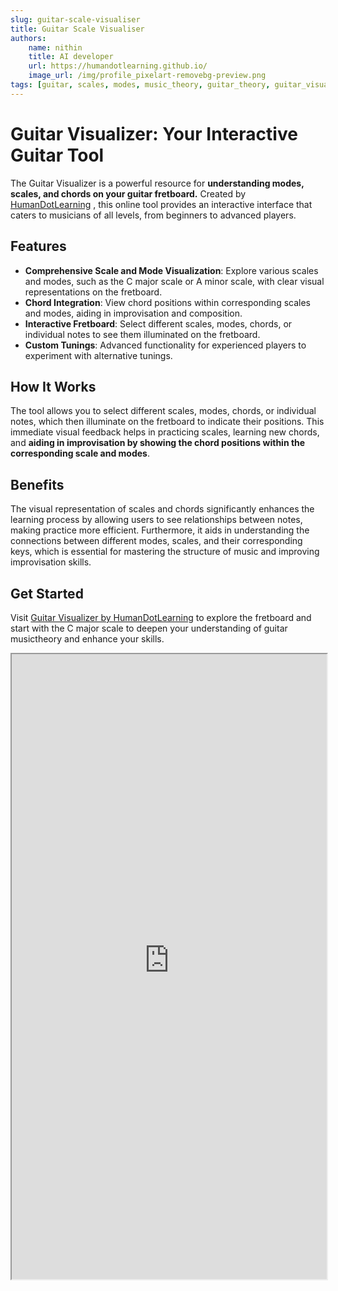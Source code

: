 ```yaml
---
slug: guitar-scale-visualiser
title: Guitar Scale Visualiser
authors:
    name: nithin
    title: AI developer
    url: https://humandotlearning.github.io/
    image_url: /img/profile_pixelart-removebg-preview.png
tags: [guitar, scales, modes, music_theory, guitar_theory, guitar_visualizer]
---
```



# Guitar Visualizer: Your Interactive Guitar Tool

The Guitar Visualizer is a powerful resource for **understanding modes, scales, and chords on your guitar fretboard.** Created by [HumanDotLearning](https://github.com/humandotlearning) , this online tool provides an interactive interface that caters to musicians of all levels, from beginners to advanced players.

## Features

- **Comprehensive Scale and Mode Visualization**: Explore various scales and modes, such as the C major scale or A minor scale, with clear visual representations on the fretboard.
- **Chord Integration**: View chord positions within corresponding scales and modes, aiding in improvisation and composition.
- **Interactive Fretboard**: Select different scales, modes, chords, or individual notes to see them illuminated on the fretboard.
- **Custom Tunings**: Advanced functionality for experienced players to experiment with alternative tunings.

## How It Works

The tool allows you to select different scales, modes, chords, or individual notes, which then illuminate on the fretboard to indicate their positions. This immediate visual feedback helps in practicing scales, learning new chords, and **aiding in improvisation by showing the chord positions within the corresponding scale and modes**.

## Benefits

The visual representation of scales and chords significantly enhances the learning process by allowing users to see relationships between notes, making practice more efficient. Furthermore, it aids in understanding the connections between different modes, scales, and their corresponding keys, which is essential for mastering the structure of music and improving improvisation skills.

## Get Started

Visit [Guitar Visualizer by HumanDotLearning](https://humandotlearning.github.io/guitar_visualiser/) to explore the fretboard and start with the C major scale to deepen your understanding of guitar musictheory and enhance your skills.

<iframe src="https://humandotlearning.github.io/guitar_visualiser/" width="100%" height="1000px" style={{border: "none"}}></iframe>


